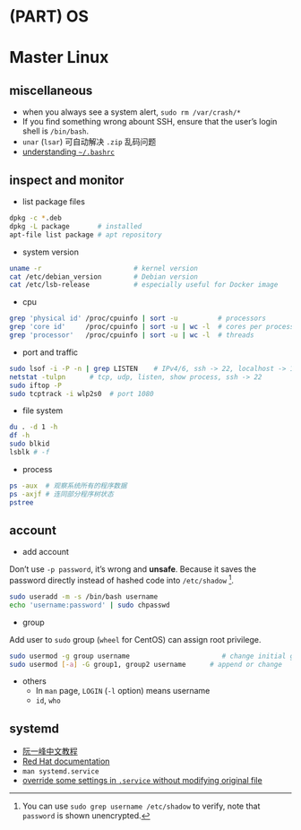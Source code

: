 # (PART) OS {-}



# Master Linux 



## miscellaneous

- when you always see a system alert, `sudo rm /var/crash/*`
- If you find something wrong abount SSH, ensure that the user's login shell is `/bin/bash`.
- `unar` (`lsar`) 可自动解决 `.zip` 乱码问题
- [understanding `~/.bashrc`](https://dongzhuoer.com/post/caprice/2018/bashrc/)



## inspect and monitor

- list package files

```bash
dpkg -c *.deb
dpkg -L package       # installed  
apt-file list package # apt repository
```

- system version

```bash
uname -r                       # kernel version
cat /etc/debian_version        # Debian version
cat /etc/lsb-release           # especially useful for Docker image
```

- cpu

```bash
grep 'physical id' /proc/cpuinfo | sort -u          # processors
grep 'core id'     /proc/cpuinfo | sort -u | wc -l  # cores per processors
grep 'processor'   /proc/cpuinfo | sort -u | wc -l  # threads
```

- port and traffic

```bash
sudo lsof -i -P -n | grep LISTEN    # IPv4/6, ssh -> 22, localhost -> 127.0.0.1
netstat -tulpn      # tcp, udp, listen, show process, ssh -> 22
sudo iftop -P
sudo tcptrack -i wlp2s0  # port 1080
```

- file system

```bash
du . -d 1 -h
df -h
sudo blkid
lsblk # -f
```

- process

```bash
ps -aux  # 观察系统所有的程序数据
ps -axjf # 连同部分程序树状态
pstree
```



## account

- add account 

Don't use `-p password`, it's wrong and **unsafe**. Because it saves the password directly instead of hashed code into `/etc/shadow` ^[You can use `sudo grep username /etc/shadow` to verify, note that `password` is shown unencrypted.].

```bash
sudo useradd -m -s /bin/bash username  
echo 'username:password' | sudo chpasswd
```

- group

Add user to `sudo` group (`wheel` for CentOS) can assign root privilege.

```bash
sudo usermod -g group username                       # change initial group
sudo usermod [-a] -G group1, group2 username      # append or change
```

- others
  + In `man` page, `LOGIN` (`-l` option) means username 
  + `id`, `who`



## systemd

- [阮一峰中文教程](http://www.ruanyifeng.com/blog/2016/03/systemd-tutorial-commands.html)
- [Red Hat documentation](https://access.redhat.com/documentation/en-US/Red_Hat_Enterprise_Linux/7/html/System_Administrators_Guide/chap-Managing_Services_with_systemd.html)
- `man systemd.service`
- [override some settings in `.service` without modifying original file](https://dongzhuoer.com/post/caprice/2018/systemd-crash-teach-me-overwriting-service)
